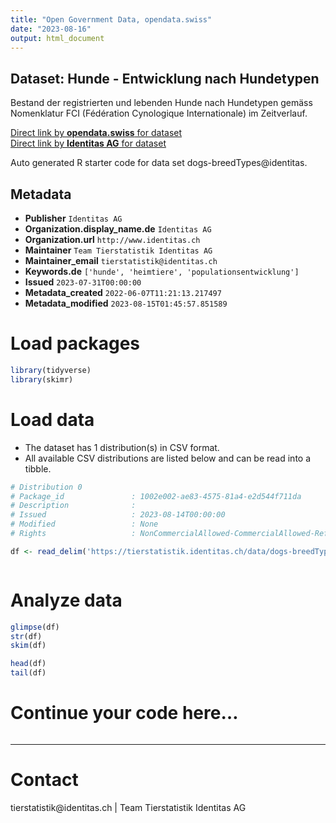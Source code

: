 ```yaml
---
title: "Open Government Data, opendata.swiss"
date: "2023-08-16"
output: html_document
---
```


## Dataset: Hunde - Entwicklung nach Hundetypen

Bestand der registrierten und lebenden Hunde nach Hundetypen gemäss Nomenklatur FCI (Fédération Cynologique Internationale) im Zeitverlauf.

[Direct link by **opendata.swiss** for dataset](https://opendata.swiss/de/dataset/hunde-entwicklung-nach-hundetypen)<br>
[Direct link by **Identitas AG** for dataset](https://tierstatistik.identitas.ch/)

Auto generated R starter code for data set dogs-breedTypes@identitas.

## Metadata

- **Publisher** `Identitas AG`
- **Organization.display_name.de** `Identitas AG`
- **Organization.url** `http://www.identitas.ch`
- **Maintainer** `Team Tierstatistik Identitas AG`
- **Maintainer_email** `tierstatistik@identitas.ch`
- **Keywords.de** `['hunde', 'heimtiere', 'populationsentwicklung']`
- **Issued** `2023-07-31T00:00:00`
- **Metadata_created** `2022-06-07T11:21:13.217497`
- **Metadata_modified** `2023-08-15T01:45:57.851589`


# Load packages

```r

library(tidyverse)
library(skimr)

```

# Load data

-   The dataset has 1 distribution(s) in CSV format.
-   All available CSV distributions are listed below and can be read into a tibble.

```r

# Distribution 0
# Package_id               : 1002e002-ae83-4575-81a4-e2d544f711da
# Description              : 
# Issued                   : 2023-08-14T00:00:00
# Modified                 : None
# Rights                   : NonCommercialAllowed-CommercialAllowed-ReferenceRequired

df <- read_delim('https://tierstatistik.identitas.ch/data/dogs-breedTypes.csv')



```

# Analyze data

```r

glimpse(df)
str(df)
skim(df)

head(df)
tail(df)

```

# Continue your code here...

```r

```

------------------------------------------------------------------------

# Contact

tierstatistik@identitas.ch | Team Tierstatistik Identitas AG
